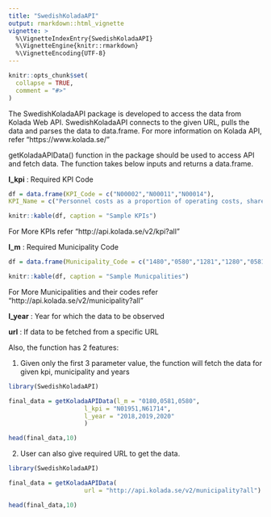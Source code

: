 ```yaml
---
title: "SwedishKoladaAPI"
output: rmarkdown::html_vignette
vignette: >
  %\VignetteIndexEntry{SwedishKoladaAPI}
  %\VignetteEngine{knitr::rmarkdown}
  %\VignetteEncoding{UTF-8}
---
```


```r
knitr::opts_chunk$set(
  collapse = TRUE,
  comment = "#>"
)
```
The SwedishKoladaAPI package is developed to access the data from Kolada Web API. SwedishKoladaAPI connects to the given URL, pulls the data and parses the data to data.frame. For more information on Kolada API, refer "https://www.kolada.se/"

getKoladaAPIData() function in the package should be used to access API and fetch data. The function takes below inputs and returns a data.frame.

**l_kpi** : Required KPI Code
 
```r
df = data.frame(KPI_Code = c("N00002","N00011","N00014"),
KPI_Name = c("Personnel costs as a proportion of operating costs, share (%)","Income equalization, allowance / fee, SEK / inv. 1 Nov fg year","Adjustment contribution / fee, SEK / inv (2005-)") )

knitr::kable(df, caption = "Sample KPIs")
```
For More KPIs refer "http://api.kolada.se/v2/kpi?all"

**l_m** : Required Municipality Code
```r
df = data.frame(Municipality_Code = c("1480","0580","1281","1280","0581","0180","0001","2480","0380"), Municipality_Name = c("Goteborg","Linkoping","Lund","Malmo","Norrkoping","Stockholm","Stockholms lans landsting","Umea","Uppsala") )

knitr::kable(df, caption = "Sample Municpalities")
```
For More Municipalities and their codes refer "http://api.kolada.se/v2/municipality?all"

 **l_year** : Year for which the data to be observed

 **url** : If data to be fetched from a specific URL
 
 Also, the function has 2 features:
 
 1. Given only the first 3 parameter value, the function will fetch the data for given kpi, municipality and years
 
```r
library(SwedishKoladaAPI)

final_data = getKoladaAPIData(l_m = "0180,0581,0580",
                     l_kpi = "N01951,N61714",
                     l_year = "2018,2019,2020"
                     )

head(final_data,10)
```
 2. User can also give required URL to get the data.
 
```r
library(SwedishKoladaAPI)

final_data = getKoladaAPIData(
                     url = "http://api.kolada.se/v2/municipality?all")

head(final_data,10)
```
